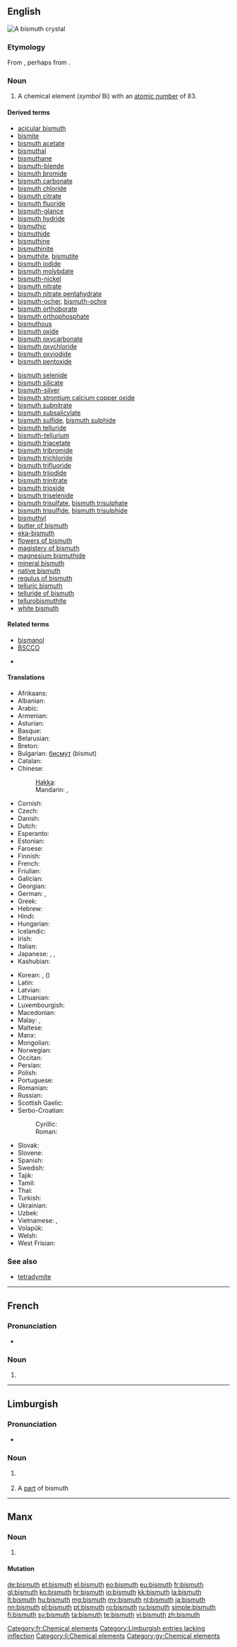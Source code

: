 ==English==

[[Image:Bismuth_crystal_macro.jpg|thumb|right|A bismuth crystal]]
{{elements|Bi|lead|Pb|polonium|Po}}

===Etymology===
From {{etyl|de}} {{term|Wismut||lang=de}}, perhaps from {{term|weiß||white|lang=de}} {{term|Masse||mass}}.

===Noun===
{{en-noun|-}}
{{wikipedia}}

# A chemical element (''symbol'' Bi) with an [[atomic number]] of 83.

====Derived terms====

{{der-top}}
* [[acicular bismuth]]
* [[bismite]]
* [[bismuth acetate]]
* [[bismuthal]]
* [[bismuthane]]
* [[bismuth-blende]]
* [[bismuth bromide]]
* [[bismuth carbonate]]
* [[bismuth chloride]]
* [[bismuth citrate]]
* [[bismuth fluoride]]
* [[bismuth-glance]]
* [[bismuth hydride]]
* [[bismuthic]]
* [[bismuthide]]
* [[bismuthine]]
* [[bismuthinite]]
* [[bismuthite]], [[bismutite]]
* [[bismuth iodide]]
* [[bismuth molybdate]]
* [[bismuth-nickel]]
* [[bismuth nitrate]]
* [[bismuth nitrate pentahydrate]]
* [[bismuth-ocher]], [[bismuth-ochre]]
* [[bismuth orthoborate]]
* [[bismuth orthophosphate]]
* [[bismuthous]]
* [[bismuth oxide]]
* [[bismuth oxycarbonate]]
* [[bismuth oxychloride]]
* [[bismuth oxyiodide]]
* [[bismuth pentoxide]]
{{der-mid}}
* [[bismuth selenide]]
* [[bismuth silicate]]
* [[bismuth-silver]]
* [[bismuth strontium calcium copper oxide]]
* [[bismuth subnitrate]]
* [[bismuth subsalicylate]]
* [[bismuth sulfide]], [[bismuth sulphide]]
* [[bismuth telluride]]
* [[bismuth-tellurium]]
* [[bismuth triacetate]]
* [[bismuth tribromide]]
* [[bismuth trichloride]]
* [[bismuth trifluoride]]
* [[bismuth triiodide]]
* [[bismuth trinitrate]]
* [[bismuth trioxide]]
* [[bismuth triselenide]]
* [[bismuth trisulfate]], [[bismuth trisulphate]]
* [[bismuth trisulfide]], [[bismuth trisulphide]]
* [[bismuthyl]]
* [[butter of bismuth]]
* [[eka-bismuth]]
* [[flowers of bismuth]]
* [[magistery of bismuth]]
* [[magnesium bismuthide]]
* [[mineral bismuth]]
* [[native bismuth]]
* [[regulus of bismuth]]
* [[telluric bismuth]]
* [[telluride of bismuth]]
* [[tellurobismuthite]]
* [[white bismuth]]
{{der-bottom}}

====Related terms====
{{rel-top}}
* [[bismanol]]
* [[BSCCO]]
{{rel-mid}}
* {{w|Pepto-Bismol}}
{{rel-bottom}}

====Translations====
{{trans-top|chemical element}}
* Afrikaans: {{t-|af|bismut}}
* Albanian: {{t-|sq|bizmut}}
* Arabic: {{t-|ar|بزموث|tr=bizmúth|m}}
* Armenian: {{l|hy|բիսմութ|tr=bismutʿ}}
* Asturian: {{t-|ast|bismutu|m}}
* Basque: {{t-|eu|bismutoa}}
* Belarusian: {{t-|be|вiсмут|tr=vísmut|m}}
* Breton: {{t-|br|bismut}}
* Bulgarian: [[бисмут]] (bísmut) {{m}}
* Catalan: {{t-|ca|bismut|m}}
* Chinese:
*: [[Hakka]]: {{tø|hak|鉍|tr=pit|sc=Hans}}
*: Mandarin: {{t|cmn|鉍}}, {{t|cmn|铋|tr=bì}}
* Cornish: {{t-|kw|bysmuth}}
* Czech: {{t+|cs|bismut}}
* Danish: {{t-|da|vismuth}}
* Dutch: {{t+|nl|bismut|n}}
* Esperanto: {{t+|eo|bismuto}}
* Estonian: {{t-|et|vismut}}
* Faroese: {{t-|fo|vismut}}
* Finnish: {{t+|fi|vismutti}}
* French: {{t+|fr|bismuth|m}}
* Friulian: {{tø|fur|bismut}}
* Galician: {{t+|gl|bismuto|m}}
* Georgian: {{t-|ka|ბისმუტი|tr=bismuti}}
* German: {{t+|de|Wismut|n}}, {{t+|de|Bismut|n}}
* Greek: {{t+|el|βισμούθιο|n|tr=vismoúthio}}
* Hebrew: {{t+|he|ביסמות|tr=bísmut}}
* Hindi: {{t-|hi|भिदातु|tr=bhidaatu|sc=Deva}}
* Hungarian: {{t+|hu|bizmut}}
* Icelandic: {{t+|is|bismút}}
* Irish: {{t-|ga|biosmat}}
* Italian: {{t+|it|bismuto|m}}
* Japanese: {{t+|ja|ビスマス|tr=bisumusu}}, {{t-|ja|鉍|sc=Jpan}}, {{t-|ja|蒼鉛|sc=Jpan}}
* Kashubian: {{t-|csb|bizmùt}}
{{trans-mid}}
* Korean: {{t+|ko|비스무트|tr=biseumuteu}}, {{t-|ko|창연|tr=chang-yeon}} ({{t-|ko|蒼鉛}})
* Latin: {{t+|la|bisemutum}}
* Latvian: {{t-|lv|bismuts}}
* Lithuanian: {{t+|lt|bismutas}}
* Luxembourgish: {{t-|lb|Wismut}}
* Macedonian: {{t-|mk|бисмут|tr=bísmut|m}}
* Malay: {{t-|ms|bismut}}, {{t-|ms|timah wurung}}
* Maltese: {{t-|mt|biżmut}}
* Manx: {{t-|gv|bismut}}
* Mongolian: {{t-|mn|бисмут|tr=bismut}}
* Norwegian: {{t-|no|vismut}}
* Occitan: {{t-|oc|bismut|m}}
* Persian: {{t-|fa|بیسموت|tr=bismut}}
* Polish: {{t+|pl|bizmut|m}}
* Portuguese: {{t+|pt|bismuto|m}}
* Romanian: {{t+|ro|bismut|n}}
* Russian: {{t+|ru|висмут|m|tr=vísmut}}
* Scottish Gaelic: {{t-|gd|biosmat}}
* Serbo-Croatian:
*: Cyrillic: {{t-|sh|бизмут}}
*: Roman: {{t-|sh|bizmut|m}}
* Slovak: {{t-|sk|bismut}}
* Slovene: {{t+|sl|bizmut}}
* Spanish: {{t+|es|bismuto|m}}
* Swedish: {{t+|sv|vismut}}
* Tajik: {{t-|tg|бисмут|tr=bismut}}
* Tamil: {{t-|ta|பிஸ்மத்|tr=pismat}}
* Thai: {{t-|th|บิสมัท|tr=bìtmát}}
* Turkish: {{t+|tr|bizmut}}
* Ukrainian: {{t-|uk|вiсмут|tr=vísmut|m}}
* Uzbek: {{t-|uz|висмут|tr=vismut|sc=Cyrl}}
* Vietnamese: {{t-|vi|bitmut}}, {{t-|vi|bismut}}
* Volapük: {{t+|vo|bismutin}}
* Welsh: {{t+|cy|bismwth}}
* West Frisian: {{t-|fy|bismut}}
{{trans-bottom}}

===See also===
* [[tetradymite]]

----

==French==
{{wikipedia|lang=fr}}

===Pronunciation===
* {{IPA|/bismyt/|lang=fr}}

===Noun===
{{fr-noun-unc|m}}

# {{l/en|bismuth}}

[[Category:fr:Chemical elements]]

----

==Limburgish==

===Pronunciation===
* {{IPA|[ˈbɪ˦zmœ˧ð]|lang=li}}

===Noun===
{{head|li|noun|g=n}}

# {{uncountable|lang=li}} {{l/en|bismuth}}
# A [[part]] of bismuth

[[Category:Limburgish entries lacking inflection]]
[[Category:li:Chemical elements]]

----

==Manx==

===Noun===
{{gv-noun|g=m}}

# {{l/en|bismuth}}

====Mutation====
{{gv mut cons|b|ismuth}}

[[Category:gv:Chemical elements]]

[[de:bismuth]]
[[et:bismuth]]
[[el:bismuth]]
[[eo:bismuth]]
[[eu:bismuth]]
[[fr:bismuth]]
[[gl:bismuth]]
[[ko:bismuth]]
[[hr:bismuth]]
[[io:bismuth]]
[[kk:bismuth]]
[[la:bismuth]]
[[lt:bismuth]]
[[hu:bismuth]]
[[mg:bismuth]]
[[my:bismuth]]
[[nl:bismuth]]
[[ja:bismuth]]
[[nn:bismuth]]
[[pl:bismuth]]
[[pt:bismuth]]
[[ro:bismuth]]
[[ru:bismuth]]
[[simple:bismuth]]
[[fi:bismuth]]
[[sv:bismuth]]
[[ta:bismuth]]
[[te:bismuth]]
[[vi:bismuth]]
[[zh:bismuth]]